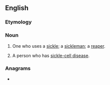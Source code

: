{{also|Sickler}}
==English==

===Etymology===
{{suffix|en|sickle|er}}

===Noun===
{{en-noun}}

# One who uses a [[sickle]]; a [[sickleman]]; a [[reaper]].
# {{lb|en|medicine|informal}} A person who has [[sickle-cell disease]].

{{Webster 1913}}

===Anagrams===
* {{anagrams|en|Rickels|lickers|relicks|rickles|slicker}}